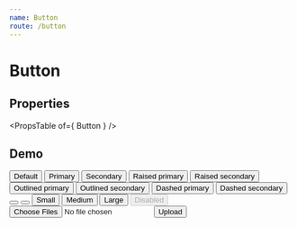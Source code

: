```yaml
---
name: Button
route: /button
---
```



# Button

## Properties
<PropsTable of={ Button } />

## Demo
<Playground>
    <Button margin={ 12 }>
        Default
    </Button>
    <Button color="primary" margin={ 12 }>
        Primary
    </Button>
    <Button color="secondary" margin={ 12 }>
        Secondary
    </Button>
    <Button variant="raised" color="primary" margin={ 12 }>
        Raised primary
    </Button>
    <Button variant="raised" color="secondary" margin={ 12 }>
        Raised secondary
    </Button>
    <Button variant="outlined" color="primary" margin={ 12 }>
        Outlined primary
    </Button>
    <Button variant="outlined" color="secondary" margin={ 12 }>
        Outlined secondary
    </Button>
    <Button variant="dashed" color="primary" margin={ 12 }>
        Dashed primary
    </Button>
    <Button variant="dashed" color="secondary" margin={ 12 }>
        Dashed secondary
    </Button>
    <Button variant="fab" color="primary" margin={ 12 }>
        <IconAdd />
    </Button>
    <Button mini variant="fab" color="primary" margin={ 12 }>
        <IconAdd />
    </Button>
    <Button size="small" color="primary" variant="raised" margin={ 12 }>
        Small
    </Button>
    <Button size="medium" color="primary" variant="raised" margin={ 12 }>
        Medium
    </Button>
    <Button size="large" color="primary" variant="raised" margin={ 12 }>
        Large
    </Button>
    <Button disabled variant="raised" color="primary" margin={ 12 }>
        Disabled
    </Button>
    <input
        accept="image/*"
        style={ { display: 'none' } }
        id="flat-button-file"
        multiple
        type="file"
    />
    <label htmlFor="flat-button-file">
        <Button variant='outlined' component="span">
            Upload
        </Button>
    </label>
</Playground>
